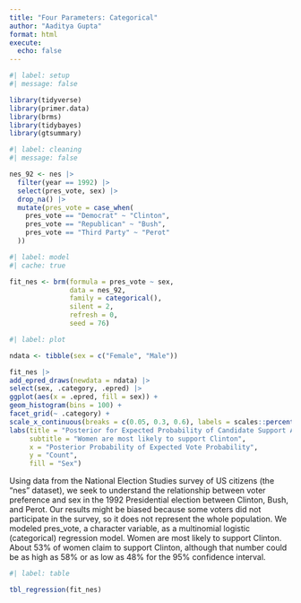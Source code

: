 ```yaml
---
title: "Four Parameters: Categorical"
author: "Aaditya Gupta"
format: html
execute: 
  echo: false
---
```


```r
#| label: setup
#| message: false

library(tidyverse)
library(primer.data)
library(brms)
library(tidybayes)
library(gtsummary)
```

```r
#| label: cleaning
#| message: false

nes_92 <- nes |> 
  filter(year == 1992) |>
  select(pres_vote, sex) |>
  drop_na() |> 
  mutate(pres_vote = case_when(
    pres_vote == "Democrat" ~ "Clinton",
    pres_vote == "Republican" ~ "Bush",
    pres_vote == "Third Party" ~ "Perot"
  ))
```

```r
#| label: model
#| cache: true

fit_nes <- brm(formula = pres_vote ~ sex,
               data = nes_92,
               family = categorical(),
               silent = 2,
               refresh = 0,
               seed = 76)
```

```r
#| label: plot

ndata <- tibble(sex = c("Female", "Male"))

fit_nes |>
add_epred_draws(newdata = ndata) |>
select(sex, .category, .epred) |>
ggplot(aes(x = .epred, fill = sex)) +
geom_histogram(bins = 100) +
facet_grid(~ .category) +
scale_x_continuous(breaks = c(0.05, 0.3, 0.6), labels = scales::percent_format()) +
labs(title = "Posterior for Expected Probability of Candidate Support Among Woman",
     subtitle = "Women are most likely to support Clinton",
     x = "Posterior Probability of Expected Vote Probability",
     y = "Count",
     fill = "Sex")
```

Using data from the National Election Studies survey of US citizens (the "nes" dataset), we seek to understand the relationship between voter preference and sex in the 1992 Presidential election between Clinton, Bush, and Perot. Our results might be biased because some voters did not participate in the survey, so it does not represent the whole population. We modeled pres_vote, a character variable, as a multinomial logistic (categorical) regression model. Women are most likely to support Clinton. About 53% of women claim to support Clinton, although that number could be as high as 58% or as low as 48% for the 95% confidence interval.

\begin{aligned}
\rho_{clinton} &=& \frac{e^{\beta_{0, clinton} + \beta_{1, clinton} male}}{1 + e^{\beta_{0, clinton} + \beta_{1, clinton} male}}\\
\rho_{perot} &=& \frac{e^{\beta_{0, perot} + \beta_{1, perot} male}}{1 + e^{\beta_{0, perot} + \beta_{1, perot} male}}\\
\rho_{bush}  &=& 1 - \rho_{clinton} - \rho_{perot}
\end{aligned}

```r
#| label: table

tbl_regression(fit_nes)
```

